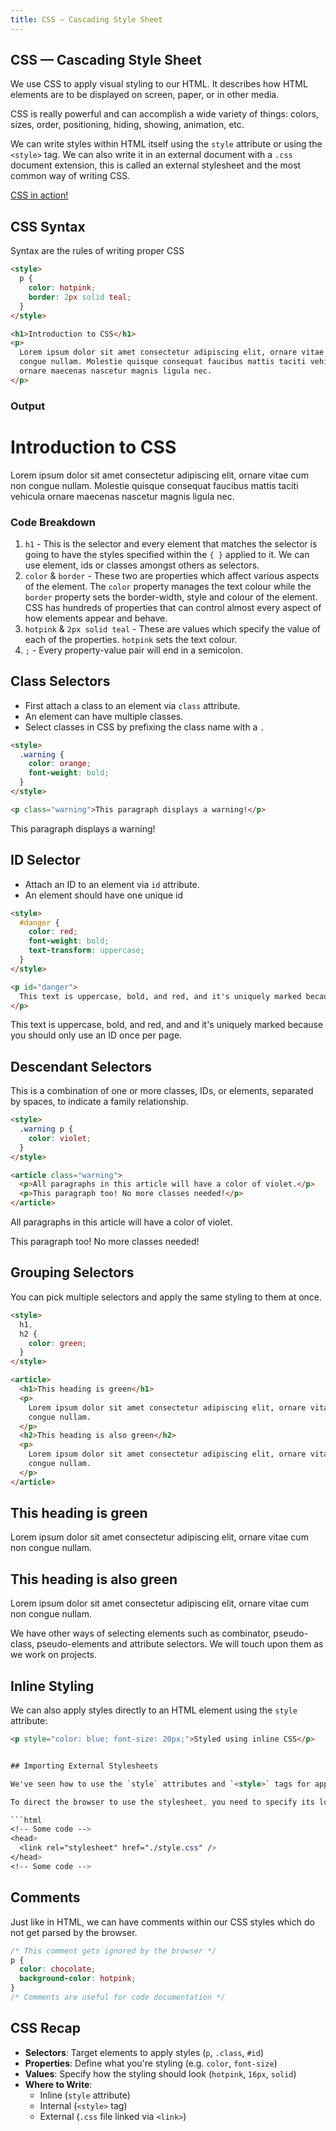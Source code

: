 ```yaml
---
title: CSS — Cascading Style Sheet
---
```



## CSS — Cascading Style Sheet

We use CSS to apply visual styling to our HTML. It describes how HTML elements are to be displayed on screen, paper, or in other media.

CSS is really powerful and can accomplish a wide variety of things: colors, sizes, order, positioning, hiding, showing, animation, etc.

We can write styles within HTML itself using the `style` attribute or using the `<style>` tag. We can also write it in an external document with a `.css` document extension, this is called an external stylesheet and the most common way of writing CSS.

[CSS in action!](https://jsbin.com/zogayeveto/edit?html,output)

## CSS Syntax

Syntax are the rules of writing proper CSS

```html
<style>
  p {
    color: hotpink;
    border: 2px solid teal;
  }
</style>

<h1>Introduction to CSS</h1>
<p>
  Lorem ipsum dolor sit amet consectetur adipiscing elit, ornare vitae cum non
  congue nullam. Molestie quisque consequat faucibus mattis taciti vehicula
  ornare maecenas nascetur magnis ligula nec.
</p>
```

### Output

<HtmlOutput>
  <h1>Introduction to CSS</h1>
  <p style={{ color: "hotpink", border: "2px solid teal" }}>
    Lorem ipsum dolor sit amet consectetur adipiscing elit, ornare vitae cum non
    congue nullam. Molestie quisque consequat faucibus mattis taciti vehicula
    ornare maecenas nascetur magnis ligula nec.
  </p>
</HtmlOutput>

### Code Breakdown

1. `h1` - This is the selector and every element that matches the selector is going to have the styles specified within the `{ }` applied to it. We can use element, ids or classes amongst others as selectors.
2. `color` & `border` - These two are properties which affect various aspects of the element. The `color` property manages the text colour while the `border` property sets the border-width, style and colour of the element. CSS has hundreds of properties that can control almost every aspect of how elements appear and behave.
3. `hotpink` & `2px solid teal` - These are values which specify the value of each of the properties. `hotpink` sets the text colour.
4. `;` - Every property-value pair will end in a semicolon.

## Class Selectors

- First attach a class to an element via `class` attribute.
- An element can have multiple classes.
- Select classes in CSS by prefixing the class name with a `.`

```html
<style>
  .warning {
    color: orange;
    font-weight: bold;
  }
</style>

<p class="warning">This paragraph displays a warning!</p>
```

<HtmlOutput>
  <div class="warning" style={{ color: "orange", fontWeight: "bold" }}>
    This paragraph displays a warning!
  </div>
</HtmlOutput>

## ID Selector

- Attach an ID to an element via `id` attribute.
- An element should have one unique id

```html
<style>
  #danger {
    color: red;
    font-weight: bold;
    text-transform: uppercase;
  }
</style>

<p id="danger">
  This text is uppercase, bold, and red, and it's uniquely marked because you should only use an ID once per page.
</p>
```

<HtmlOutput>
  <div
    class="warning"
    style={{ color: "red", fontWeight: "bold", textTransform: "uppercase" }}
  >
    This text is uppercase, bold, and red, and and it's uniquely marked because you should only use an ID once per page.
  </div>
</HtmlOutput>

## Descendant Selectors

This is a combination of one or more classes, IDs, or elements, separated by spaces, to indicate a family relationship.

```html
<style>
  .warning p {
    color: violet;
  }
</style>

<article class="warning">
  <p>All paragraphs in this article will have a color of violet.</p>
  <p>This paragraph too! No more classes needed!</p>
</article>
```

<HtmlOutput>
  <article class="warning">
    <p style={{ color: "violet" }}>
      All paragraphs in this article will have a color of violet.
    </p>
    <p style={{ color: "violet" }}>
      This paragraph too! No more classes needed!
    </p>
  </article>
</HtmlOutput>

## Grouping Selectors

You can pick multiple selectors and apply the same styling to them at once.

```html
<style>
  h1,
  h2 {
    color: green;
  }
</style>

<article>
  <h1>This heading is green</h1>
  <p>
    Lorem ipsum dolor sit amet consectetur adipiscing elit, ornare vitae cum non
    congue nullam.
  </p>
  <h2>This heading is also green</h2>
  <p>
    Lorem ipsum dolor sit amet consectetur adipiscing elit, ornare vitae cum non
    congue nullam.
  </p>
</article>
```

<HtmlOutput>
  <article>
    <h1 style={{ color: "green" }}>This heading is green</h1>
    <p>
      Lorem ipsum dolor sit amet consectetur adipiscing elit, ornare vitae cum
      non congue nullam.
    </p>
    <h2 style={{ color: "green" }}>This heading is also green</h2>
    <p>
      Lorem ipsum dolor sit amet consectetur adipiscing elit, ornare vitae cum
      non congue nullam.
    </p>
  </article>
</HtmlOutput>

We have other ways of selecting elements such as combinator, pseudo-class, pseudo-elements and attribute selectors. We will touch upon them as we work on projects.

## Inline Styling

We can also apply styles directly to an HTML element using the `style` attribute:

```html
<p style="color: blue; font-size: 20px;">Styled using inline CSS</p>


## Importing External Stylesheets

We've seen how to use the `style` attributes and `<style>` tags for applying styles but the most common one we will be using is the external stylesheet. To use external stylesheets, create a new file and give it a `.css` extension. Example: `style.css`

To direct the browser to use the stylesheet, you need to specify its location within the `<head>` element using the `<link>` tag.

```html
<!-- Some code -->
<head>
  <link rel="stylesheet" href="./style.css" />
</head>
<!-- Some code -->
```

## Comments

Just like in HTML, we can have comments within our CSS styles which do not get parsed by the browser.

```css
/* This comment gets ignored by the browser */
p {
  color: chocolate;
  background-color: hotpink;
}
/* Comments are useful for code documentation */
```

## CSS Recap

- **Selectors**: Target elements to apply styles (`p`, `.class`, `#id`)
- **Properties**: Define what you're styling (e.g. `color`, `font-size`)
- **Values**: Specify how the styling should look (`hotpink`, `16px`, `solid`)
- **Where to Write**: 
  - Inline (`style` attribute)
  - Internal (`<style>` tag)
  - External (`.css` file linked via `<link>`)
